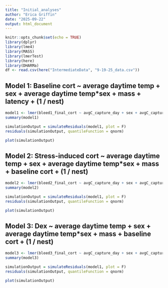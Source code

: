 ```yaml
---
title: "Initial_analyses"
author: "Erica Griffin"
date: "2025-09-22"
output: html_document
---
```


```r
knitr::opts_chunk$set(echo = TRUE)
library(dplyr)
library(lme4)
library(MASS)
library(lmerTest)
library(here)
library(DHARMa)
df <- read.csv(here("IntermediateData", "9-19-25_data.csv"))
```

## Model 1: Baseline cort ~ average daytime temp + sex + average daytime temp*sex + mass + latency + (1 / nest)

```r
model1 <- lmer(bleed1_final_cort ~ avgC_capture_day + sex + avgC_capture_day*sex  + mass + bleed1_latency_sec + (1 | nest_key), data = df )
summary(model1)
```

```r
simulationOutput = simulateResiduals(model1, plot = F)
residuals(simulationOutput, quantileFunction = qnorm)
```

```r
plot(simulationOutput)
```

## Model 2: Stress-induced cort ~ average daytime temp + sex + average daytime temp*sex + mass + baseline cort + (1 / nest)

```r
model2 <- lmer(bleed2_final_cort ~ avgC_capture_day + sex + avgC_capture_day*sex + bleed1_final_cort +mass + (1 | nest_key), data = df )
summary(model2)
```


```r
simulationOutput = simulateResiduals(model1, plot = F)
residuals(simulationOutput, quantileFunction = qnorm)
```

```r
plot(simulationOutput)
```

## Model 3: Dex ~ average daytime temp + sex + average daytime temp*sex + mass + baseline cort + (1 / nest)

```r
model3 <- lmer(bleed3_final_cort ~ avgC_capture_day + sex + avgC_capture_day*sex + bleed1_final_cort + mass + (1 | nest_key), data = df )
summary(model3)
```

```r
simulationOutput = simulateResiduals(model1, plot = F)
residuals(simulationOutput, quantileFunction = qnorm)
```

```r
plot(simulationOutput)
```
